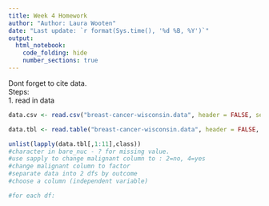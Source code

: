 ```yaml
---
title: Week 4 Homework
author: "Author: Laura Wooten"
date: "Last update: `r format(Sys.time(), '%d %B, %Y')`" 
output: 
  html_notebook:
    code_folding: hide
    number_sections: true
---
```

Dont forget to cite data.  
Steps:  
1. read in data

```r
data.csv <- read.csv("breast-cancer-wisconsin.data", header = FALSE, sep =",")
```

```r
data.tbl <- read.table("breast-cancer-wisconsin.data", header = FALSE, sep =",", col.names = c("id", "clump_thickness", "unif_size", "unif_shape", "adhesion", "single_epi_size", "bare_nuclei", "bland_chromatin", "normal_nucleoli", "mitoses", "malignant"))

unlist(lapply(data.tbl[,1:11],class))
#character in bare_nuc - ? for missing value.
#use sapply to change malignant column to : 2=no, 4=yes
#change malignant column to factor
#separate data into 2 dfs by outcome
#choose a column (independent variable)

#for each df:

```

